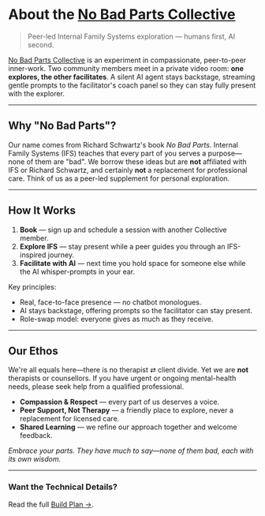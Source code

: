 # About the [No Bad Parts Collective](https://www.nobadpartscollective.com/)

> Peer-led Internal Family Systems exploration — humans first, AI second.

[No Bad Parts Collective](https://www.nobadpartscollective.com/) is an experiment in compassionate, peer-to-peer inner-work.
Two community members meet in a private video room:
**one explores, the other facilitates**.
A silent AI agent stays backstage, streaming gentle prompts to the facilitator's
coach panel so they can stay fully present with the explorer.

---

## Why "No Bad Parts"?

Our name comes from Richard Schwartz's book *No Bad Parts*. Internal Family Systems (IFS) teaches that every part of you serves a purpose—none of them are "bad". We borrow these ideas but are **not** affiliated with IFS or Richard Schwartz, and certainly **not** a replacement for professional care. Think of us as a peer-led supplement for personal exploration.

---

## How It Works

1. **Book** — sign up and schedule a session with another Collective member.  
2. **Explore IFS** — stay present while a peer guides you through an IFS-inspired journey.  
3. **Facilitate with AI** — next time you hold space for someone else while the AI whisper-prompts in your ear.

Key principles:

- Real, face-to-face presence — no chatbot monologues.
- AI stays backstage, offering prompts so the facilitator can stay present.
- Role-swap model: everyone gives as much as they receive.

---

## Our Ethos

We're all equals here—there is no therapist ⇄ client divide. Yet we are **not** therapists or counsellors. If you have urgent or ongoing mental-health needs, please seek help from a qualified professional.

- **Compassion & Respect** — every part of us deserves a voice.  
- **Peer Support, Not Therapy** — a friendly place to explore, never a replacement for licensed care.  
- **Shared Learning** — we refine our approach together and welcome feedback.  

*Embrace your parts. They have much to say—none of them bad, each with its own wisdom.*

---

### Want the Technical Details?

Read the full [Build Plan →](/03-projects/no-bad-parts-collective/build-plan). 
